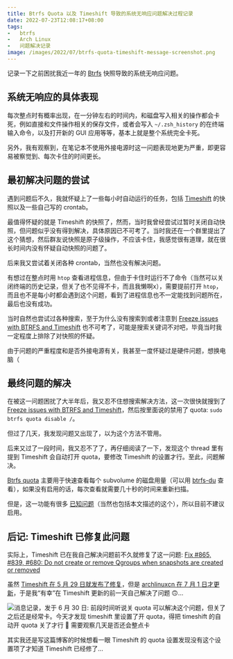 ```yaml
---
title: Btrfs Quota 以及 Timeshift 导致的系统无响应问题解决过程记录
date: 2022-07-23T12:08:17+08:00
tags:
-   btrfs
-   Arch Linux
-   问题解决记录
image: /images/2022/07/btrfs-quota-timeshift-message-screenshot.png
---
```


记录一下之前困扰我近一年的 [Btrfs](https://wiki.archlinux.org/title/Btrfs) 快照导致的系统无响应问题。

<Excerpt />

## 系统无响应的具体表现

每次整点时有概率出现，在一分钟左右的时间内，和磁盘写入相关的操作都会卡死，例如直接和文件操作相关的保存文件，或者会写入 `~/.zsh_history` 的在终端输入命令，以及打开新的 GUI 应用等等，基本上就是整个系统完全卡死。

另外，我有观察到，在笔记本不使用外接电源时这一问题表现地更为严重，即更容易被察觉到、每次卡住的时间更长。

## 最初解决问题的尝试

遇到问题后不久，我就怀疑上了一些每小时自动运行的任务，包括 [Timeshift](https://github.com/linuxmint/timeshift) 的快照以及一些自己写的 crontab。

最值得怀疑的就是 Timeshift 的快照了，然而，当时我曾经尝试过暂时关闭自动快照，但问题似乎没有得到解决，具体原因已不可考了。当时我还在一个群里提出了这个猜想，然后群友说快照是原子级操作，不应该卡住，我感觉很有道理，就在很长时间内没有怀疑自动快照的问题了。

后来我又尝试着关闭各种 crontab，当然也没有解决问题。

有想过在整点时用 `htop` 查看进程信息，但由于卡住时运行不了命令（当然可以关闭终端的历史记录，但关了也不见得不卡，而且我懒啊x），需要提前打开 `htop`，而且也不是每小时都会遇到这个问题，看到了进程信息也不一定能找到问题所在，最后也没有成功。

当时自然也尝试过各种搜索，至于为什么没有搜索到或者注意到 [Freeze issues with BTRFS and Timeshift](https://forum.manjaro.org/t/freeze-issues-with-btrfs-and-timeshift/22005) 也不可考了，可能是搜索关键词不对吧，毕竟当时我一定程度上排除了对快照的怀疑。

由于问题的严重程度和是否外接电源有关，我甚至一度怀疑过是硬件问题，想换电脑（

## 最终问题的解决

在被这一问题困扰了大半年后，我又忍不住想搜索解决方法，这一次很快就搜到了 [Freeze issues with BTRFS and Timeshift](https://forum.manjaro.org/t/freeze-issues-with-btrfs-and-timeshift/22005)，然后按里面说的禁用了 quota: `sudo btrfs quota disable /`。

但过了几天，我发现问题又出现了，以为这个方法不管用。

后来又过了一段时间，我又忍不了了，再仔细阅读了一下，发现这个 thread 里有提到 Timeshift 会自动打开 quota，要修改 Timeshift 的设置才行。至此，问题解决。

<Card title="关于 Brtfs Quota">

[Btrfs quota](https://wiki.archlinux.org/title/Btrfs#Quota) 主要用于快速查看每个 subvolume 的磁盘用量（可以用 [btrfs-du](https://github.com/nachoparker/btrfs-du) 查看），如果没有启用的话，每次查看就需要几十秒的时间来重新扫描。

但是，这一功能有很多 [已知问题](https://btrfs.wiki.kernel.org/index.php/Quota_support#Known_issues)（当然也包括本文描述的这个），所以目前不建议启用。

</Card>

## 后记: Timeshift 已修复此问题

实际上，Timeshift 已在我自己解决问题前不久就修复了这一问题: [Fix #865, #839, #680: Do not create or remove Qgroups when snapshots are created or removed](https://github.com/linuxmint/timeshift/commit/8d77b18fe7b725c11baefe721633561d755b3630)

虽然 [Timeshift 在 5 月 29 日就发布了修复](https://github.com/linuxmint/timeshift/releases/tag/v22.06.1)，但是 [archlinuxcn 在 7 月 1 日才更新](https://github.com/archlinuxcn/repo/commits/master/archlinuxcn/timeshift)，于是我“有幸”在 Timeshift 更新的前一天自己解决了问题 🙃...

![消息记录，发于 6 月 30 日: 前段时间听说关 quota 可以解决这个问题，但关了之后还是经常卡。今天才发现 timeshift 里设置了开 quota，得把 timeshift 的自动开 quota 关了才行 🌚 需要观察几天是否还会整点卡](~/images/2022/07/btrfs-quota-timeshift-message-screenshot.png)

其实我还是写这篇博客的时候想看一眼 Timeshift 的 quota 设置发现没有这个设置项了才知道 Timeshift 已经修了...
